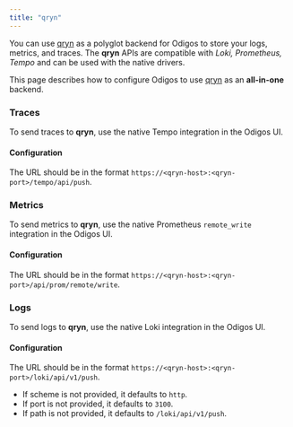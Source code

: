 ```yaml
---
title: "qryn"
---
```


You can use [qryn](https://qryn.dev) as a polyglot backend for Odigos to store your logs, metrics, and traces. 
The **qryn** APIs are compatible with _Loki, Prometheus, Tempo_ and can be used with the native drivers.

This page describes how to configure Odigos to use [qryn](https://qryn.dev) as an **all-in-one** backend.

### Traces
To send traces to **qryn**, use the native Tempo integration in the Odigos UI. 

#### Configuration
The URL should be in the format `https://<qryn-host>:<qryn-port>/tempo/api/push`.

### Metrics
To send metrics to **qryn**, use the native Prometheus `remote_write` integration in the Odigos UI. 

#### Configuration
The URL should be in the format `https://<qryn-host>:<qryn-port>/api/prom/remote/write`.

### Logs
To send logs to **qryn**, use the native Loki integration in the Odigos UI. 

#### Configuration
The URL should be in the format `https://<qryn-host>:<qryn-port>/loki/api/v1/push`.

- If scheme is not provided, it defaults to `http`.
- If port is not provided, it defaults to `3100`.
- If path is not provided, it defaults to `/loki/api/v1/push`.
